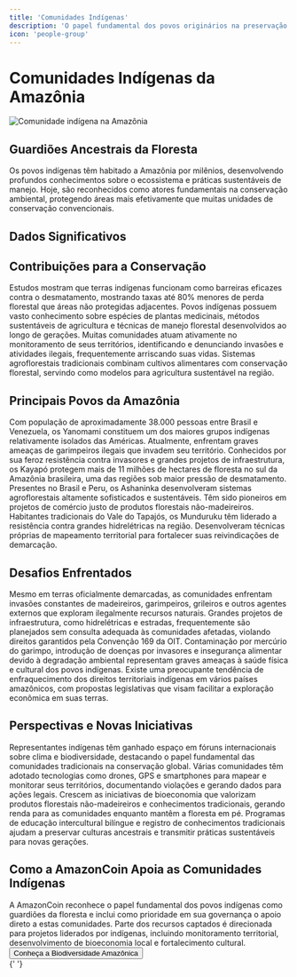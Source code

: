 ```yaml
---
title: 'Comunidades Indígenas'
description: 'O papel fundamental dos povos originários na preservação da Amazônia'
icon: 'people-group'
---
```


# Comunidades Indígenas da Amazônia

<Frame>
  <img
    src="/images/indigenous-communities.jpg"
    alt="Comunidade indígena na Amazônia"
  />
</Frame>

## Guardiões Ancestrais da Floresta

<Info>
  Os povos indígenas têm habitado a Amazônia por milênios, desenvolvendo
  profundos conhecimentos sobre o ecossistema e práticas sustentáveis de manejo.
  Hoje, são reconhecidos como atores fundamentais na conservação ambiental,
  protegendo áreas mais efetivamente que muitas unidades de conservação
  convencionais.
</Info>

## Dados Significativos

<Statistics>
  <Statistic
    title="~1,5 milhão"
    description="de indígenas vivem na Bacia Amazônica"
  />
  <Statistic
    title="420+"
    description="povos diferentes com línguas e culturas únicas"
  />
  <Statistic
    title="23%"
    description="da Amazônia são terras indígenas demarcadas"
  />
  <Statistic
    title="80%"
    description="menos desmatamento em terras indígenas comparado a áreas adjacentes"
  />
</Statistics>

## Contribuições para a Conservação

<CardGroup cols={2}>
  <Card title="Proteção Territorial" icon="shield">
    Estudos mostram que terras indígenas funcionam como barreiras eficazes
    contra o desmatamento, mostrando taxas até 80% menores de perda florestal
    que áreas não protegidas adjacentes.
  </Card>
  <Card title="Conhecimentos Tradicionais" icon="book">
    Povos indígenas possuem vasto conhecimento sobre espécies de plantas
    medicinais, métodos sustentáveis de agricultura e técnicas de manejo
    florestal desenvolvidos ao longo de gerações.
  </Card>
  <Card title="Monitoramento e Vigilância" icon="binoculars">
    Muitas comunidades atuam ativamente no monitoramento de seus territórios,
    identificando e denunciando invasões e atividades ilegais, frequentemente
    arriscando suas vidas.
  </Card>
  <Card title="Práticas Agrícolas Sustentáveis" icon="seedling">
    Sistemas agroflorestais tradicionais combinam cultivos alimentares com
    conservação florestal, servindo como modelos para agricultura sustentável na
    região.
  </Card>
</CardGroup>

## Principais Povos da Amazônia

<Tabs>
  <Tab title="Yanomami">
    Com população de aproximadamente 38.000 pessoas entre Brasil e Venezuela, os
    Yanomami constituem um dos maiores grupos indígenas relativamente isolados
    das Américas. Atualmente, enfrentam graves ameaças de garimpeiros ilegais
    que invadem seu território.
  </Tab>
  <Tab title="Kayapó">
    Conhecidos por sua feroz resistência contra invasores e grandes projetos de
    infraestrutura, os Kayapó protegem mais de 11 milhões de hectares de
    floresta no sul da Amazônia brasileira, uma das regiões sob maior pressão de
    desmatamento.
  </Tab>
  <Tab title="Ashaninka">
    Presentes no Brasil e Peru, os Ashaninka desenvolveram sistemas
    agroflorestais altamente sofisticados e sustentáveis. Têm sido pioneiros em
    projetos de comércio justo de produtos florestais não-madeireiros.
  </Tab>
  <Tab title="Munduruku">
    Habitantes tradicionais do Vale do Tapajós, os Munduruku têm liderado a
    resistência contra grandes hidrelétricas na região. Desenvolveram técnicas
    próprias de mapeamento territorial para fortalecer suas reivindicações de
    demarcação.
  </Tab>
</Tabs>

## Desafios Enfrentados

<AccordionGroup>
  <Accordion title="Invasões Territoriais">
    Mesmo em terras oficialmente demarcadas, as comunidades enfrentam invasões
    constantes de madeireiros, garimpeiros, grileiros e outros agentes externos
    que exploram ilegalmente recursos naturais.
  </Accordion>
  <Accordion title="Pressões Econômicas e Políticas">
    Grandes projetos de infraestrutura, como hidrelétricas e estradas,
    frequentemente são planejados sem consulta adequada às comunidades afetadas,
    violando direitos garantidos pela Convenção 169 da OIT.
  </Accordion>
  <Accordion title="Ameaças à Saúde e Bem-estar">
    Contaminação por mercúrio do garimpo, introdução de doenças por invasores e
    insegurança alimentar devido à degradação ambiental representam graves
    ameaças à saúde física e cultural dos povos indígenas.
  </Accordion>
  <Accordion title="Fragilização de Direitos">
    Existe uma preocupante tendência de enfraquecimento dos direitos
    territoriais indígenas em vários países amazônicos, com propostas
    legislativas que visam facilitar a exploração econômica em suas terras.
  </Accordion>
</AccordionGroup>

## Perspectivas e Novas Iniciativas

<Steps>
  <Step title="Liderança em Fóruns Internacionais">
    Representantes indígenas têm ganhado espaço em fóruns internacionais sobre
    clima e biodiversidade, destacando o papel fundamental das comunidades
    tradicionais na conservação global.
  </Step>
  <Step title="Tecnologias para Monitoramento">
    Várias comunidades têm adotado tecnologias como drones, GPS e smartphones
    para mapear e monitorar seus territórios, documentando violações e gerando
    dados para ações legais.
  </Step>
  <Step title="Parcerias Econômicas Sustentáveis">
    Crescem as iniciativas de bioeconomia que valorizam produtos florestais
    não-madeireiros e conhecimentos tradicionais, gerando renda para as
    comunidades enquanto mantêm a floresta em pé.
  </Step>
  <Step title="Fortalecimento Cultural">
    Programas de educação intercultural bilíngue e registro de conhecimentos
    tradicionais ajudam a preservar culturas ancestrais e transmitir práticas
    sustentáveis para novas gerações.
  </Step>
</Steps>

## Como a AmazonCoin Apoia as Comunidades Indígenas

<Note>
  A AmazonCoin reconhece o papel fundamental dos povos indígenas como guardiões
  da floresta e inclui como prioridade em sua governança o apoio direto a estas
  comunidades. Parte dos recursos captados é direcionada para projetos liderados
  por indígenas, incluindo monitoramento territorial, desenvolvimento de
  bioeconomia local e fortalecimento cultural.
</Note>

<div className="mt-8">
  <Button href="/amazonia/biodiversidade" variant="primary">
    Conheça a Biodiversidade Amazônica
  </Button>
</div>{' '}
